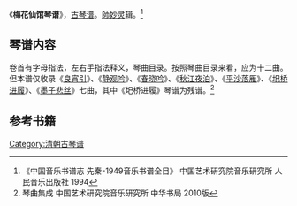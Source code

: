 《'''梅花仙馆琴谱'''》，[[古琴谱|古琴谱]]。[[師妙灵|師妙灵]]辑。<ref>《中国音乐书谱志 先秦-1949音乐书谱全目》 中国艺术研究院音乐研究所 人民音乐出版社 1994 </ref>

==琴谱内容==

卷首有字母指法，左右手指法释义，琴曲目录。按照琴曲目录来看，应为十二曲。但本谱仅收录《[[良宵引|良宵引]]》、《[[静观吟|静观吟]]》、《[[春晓吟|春晓吟]]》、《[[秋江夜泊|秋江夜泊]]》、《[[平沙落雁|平沙落雁]]》、《[[圯桥进履|圯桥进履]]》、《[[墨子悲丝|墨子悲丝]]》七曲，其中《圯桥进履》琴谱为残谱。<ref>琴曲集成 中国艺术研究院音乐研究所 中华书局 2010版</ref>

==参考书籍==
{{reflist}}
[[Category:清朝古琴谱|Category:清朝古琴谱]]
